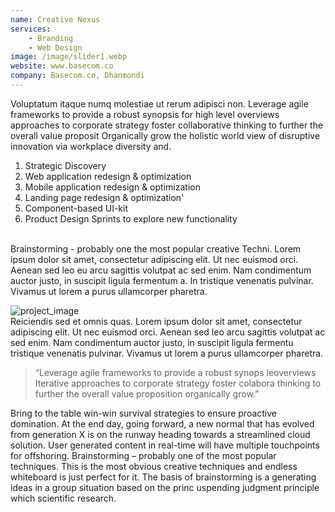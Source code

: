 ```yaml
---
name: Creative Nexus
services: 
    - Branding
    - Web Design
image: /image/slider1.webp
website: www.basecom.co
company: Basecom.co, Dhanmondi
---
```

<Heading>Voluptatum itaque numq molestiae ut rerum adipisci non.</Heading>
<Paragraph>Leverage agile frameworks to provide a robust synopsis for high level overviews approaches to corporate strategy foster collaborative thinking to further the overall value proposit Organically grow the holistic world view of disruptive innovation via workplace diversity and.</Paragraph>
<br/>

1. Strategic Discovery
2. Web application redesign & optimization
3. Mobile application redesign & optimization
4. Landing page redesign & optimization'
5. Component-based UI-kit
6. Product Design Sprints to explore new functionality

<br/>
<Heading>Brainstorming - probably one the most popular creative Techni.</Heading>
<Paragraph>Lorem ipsum dolor sit amet, consectetur adipiscing elit. Ut nec euismod orci. Aenean sed leo eu arcu sagittis volutpat ac sed enim. Nam condimentum auctor justo, in suscipit ligula fermentum a. In tristique venenatis pulvinar. Vivamus ut lorem a purus ullamcorper pharetra.</Paragraph>
<br/>

![project_image](/image/project/2.webp)
<br/>
<Heading>Reiciendis sed et omnis quas.</Heading>
<Paragraph>Lorem ipsum dolor sit amet, consectetur adipiscing elit. Ut nec euismod orci. Aenean sed leo arcu sagittis volutpat ac sed enim. Nam condimentum auctor justo, in suscipit ligula fermentu tristique venenatis pulvinar. Vivamus ut lorem a purus ullamcorper pharetra.</Paragraph>
<Blockquote>“Leverage agile frameworks to provide a robust synops leoverviews Iterative approaches to corporate strategy foster colabora thinking to further the overall value proposition organically grow.”</Blockquote>
<Paragraph>Bring to the table win-win survival strategies to ensure proactive domination. At the end day, going forward, a new normal that has evolved from generation X is on the runway heading towards a streamlined cloud solution. User generated content in real-time will have multiple touchpoints for offshoring.</Paragraph>
<Heading>Brainstorming – probably one of the most popular techniques.</Heading>
<Paragraph>This is the most obvious creative techniques and endless whiteboard is just perfect for it. The basis of brainstorming is a generating ideas in a group situation based on the princ uspending judgment principle which scientific research.</Paragraph>
